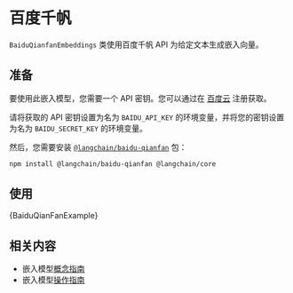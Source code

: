 # 百度千帆

`BaiduQianfanEmbeddings` 类使用百度千帆 API 为给定文本生成嵌入向量。

## 准备

要使用此嵌入模型，您需要一个 API 密钥。您可以通过在 [百度云](https://cloud.baidu.com/doc/WENXINWORKSHOP/s/alj562vvu) 注册获取。

请将获取的 API 密钥设置为名为 `BAIDU_API_KEY` 的环境变量，并将您的密钥设置为名为 `BAIDU_SECRET_KEY` 的环境变量。

然后，您需要安装 [`@langchain/baidu-qianfan`](https://www.npmjs.com/package/@langchain/baidu-qianfan) 包：


<IntegrationInstallTooltip></IntegrationInstallTooltip>

```bash npm2yarn
npm install @langchain/baidu-qianfan @langchain/core
```

## 使用


<CodeBlock language="typescript">{BaiduQianFanExample}</CodeBlock>

## 相关内容

- 嵌入模型[概念指南](/docs/concepts/embedding_models)
- 嵌入模型[操作指南](/docs/how_to/#embedding-models)
